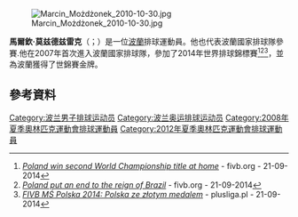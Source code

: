 [[File:Marcin_Możdżonek_2010-10-30.jpg|thumb]]

'''馬爾欽·莫兹德兹雷克'''（{{lang-pl|Marcin Możdżonek}}；{{bd|1985年|12月9日}}）是一位[[波蘭|波蘭]]排球運動員。他也代表波蘭國家排球隊參賽.他在2007年首次進入波蘭國家排球隊，參加了2014年世界排球錦標賽<ref>[http://www.fivb.org/viewPressRelease.asp?No=49498&Language=en#.VCAG_qIu6ho ''Poland win second World Championship title at home''] - fivb.org - 21-09-2014</ref><ref>[http://www.fivb.org/viewPressRelease.asp?No=49500&Language=en#.VCAHAaIu6ho ''Poland put an end to the reign of Brazil''] - fivb.org - 21-09-2014</ref><ref>[http://www.plusliga.pl/news/id/9914 ''FIVB MŚ Polska 2014: Polska ze złotym medalem''] - plusliga.pl - 21-09-2014</ref>，並為波蘭獲得了世錦賽金牌。

==參考資料==
{{Reflist}}
{{DEFAULTSORT:Możdżonek, Marcin}}
[[Category:波兰男子排球运动员|Category:波兰男子排球运动员]]
[[Category:波兰奥运排球运动员|Category:波兰奥运排球运动员]]
[[Category:2008年夏季奧林匹克運動會排球運動員|Category:2008年夏季奧林匹克運動會排球運動員]]
[[Category:2012年夏季奧林匹克運動會排球運動員|Category:2012年夏季奧林匹克運動會排球運動員]]